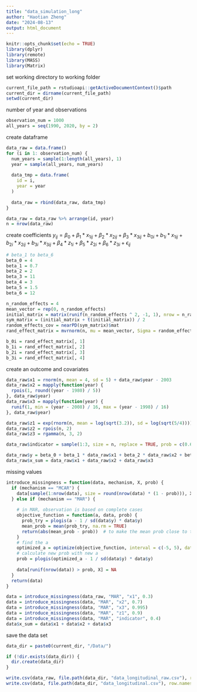 ```yaml
---
title: "data_simulation_long"
author: "Haotian Zheng"
date: "2024-08-13"
output: html_document
---
```


```r
knitr::opts_chunk$set(echo = TRUE)
library(dplyr)
library(remote)
library(MASS)
library(Matrix)
```



set working directory to working folder
```r
current_file_path = rstudioapi::getActiveDocumentContext()$path
current_dir = dirname(current_file_path)
setwd(current_dir)
```



number of year and observations
```r
observation_num = 1000
all_years = seq(1990, 2020, by = 2)
```



create dataframe
```r
data_raw = data.frame()
for (i in 1: observation_num) {
  num_years = sample(1:length(all_years), 1)
  year = sample(all_years, num_years)
  
  data_tmp = data.frame(
    id = i,
    year = year
  )
  
  data_raw = rbind(data_raw, data_tmp)
}

data_raw = data_raw %>% arrange(id, year)
n = nrow(data_raw)
```



create coefficients
$y_{ij} = \beta_0 +\beta_1 * x_{1ij} +\beta_2 * x_{2ij} + \beta_3 * x_{3ij} + b_{0i} +b_{1i} * x_{1ij} +b_{2i} * x_{2ij} + b_{3i} * x_{3ij} + \beta_4 * z_{1i} + \beta_5 * z_{2i} + \beta_6 * z_{3i} + \epsilon_{ij}$
```r
# beta_1 to beta_6
beta_0 = 4
beta_1 = 0.7
beta_2 = 2
beta_3 = 11
beta_4 = 3
beta_5 = 1.5
beta_6 = 12

n_random_effects = 4
mean_vector = rep(0, n_random_effects)
initial_matrix = matrix(runif(n_random_effects ^ 2, -1, 1), nrow = n_random_effects)
sym_matrix = (initial_matrix + t(initial_matrix)) / 2
random_effects_cov = nearPD(sym_matrix)$mat
rand_effect_matrix = mvrnorm(n, mu = mean_vector, Sigma = random_effects_cov)

b_0i = rand_effect_matrix[, 1]
b_1i = rand_effect_matrix[, 2]
b_2i = rand_effect_matrix[, 3]
b_3i = rand_effect_matrix[, 4]
```



create an outcome and covariates
```r
data_raw$x1 = rnorm(n, mean = 4, sd = 5) + data_raw$year - 2003
data_raw$x2 = mapply(function(year) {
  rpois(1, round((year - 1980) / 5))
}, data_raw$year)
data_raw$x3 = mapply(function(year) {
  runif(1, min = (year - 2008) / 16, max = (year - 1998) / 16)
}, data_raw$year)

data_raw$z1 = exp(rnorm(n, mean = log(sqrt(3.2)), sd = log(sqrt(5/4))))
data_raw$z2 = rpois(n, 2)
data_raw$z3 = rgamma(n, 3, 2)

data_raw$indicator = sample(1:3, size = n, replace = TRUE, prob = c(0.6, 0.3, 0.1))

data_raw$y = beta_0 + beta_1 * data_raw$x1 + beta_2 * data_raw$x2 + beta_3 * data_raw$x3 +  b_0i + b_1i * data_raw$x1 + b_2i * data_raw$x2 + b_3i * data_raw$x3 + beta_4 * data_raw$z1 + beta_5 * data_raw$z2 + beta_6 * data_raw$z3
data_raw$x_sum = data_raw$x1 + data_raw$x2 + data_raw$x3
```



missing values
```r
introduce_missingness = function(data, mechanism, X, prob) {
  if (mechanism == "MCAR") {
    data[sample(1:nrow(data), size = round(nrow(data) * (1 - prob))), X] = NA
  } else if (mechanism == "MAR") {
    
    # in MAR, observation is based on complete cases
    objective_function = function(a, data, prob) {
      prob_try = plogis(a - 1 / sd(data$y) * data$y)
      mean_prob = mean(prob_try, na.rm = TRUE)
      return(abs(mean_prob - prob))  # to make the mean prob close to the target prob
    }
    # find the a
    optimized_a = optimize(objective_function, interval = c(-5, 5), data = data, prob = prob)$minimum
    # calculate new prob with new a
    prob = plogis(optimized_a - 1 / sd(data$y) * data$y)
    
    data[runif(nrow(data)) > prob, X] = NA
  }
  return(data)
}

data = introduce_missingness(data_raw, "MAR", "x1", 0.3)
data = introduce_missingness(data, "MAR", "x2", 0.7)
data = introduce_missingness(data, "MAR", "x3", 0.995)
data = introduce_missingness(data, "MAR", "z1", 0.9)
data = introduce_missingness(data, "MAR", "indicator", 0.4)
data$x_sum = data$x1 + data$x2 + data$x3
```



save the data set
```r
data_dir = paste0(current_dir, "/Data/")

if (!dir.exists(data_dir)) {
  dir.create(data_dir)
}

write.csv(data_raw, file.path(data_dir, "data_longitudinal_raw.csv"), row.names = F)
write.csv(data, file.path(data_dir, "data_longitudinal.csv"), row.names = F)
```



